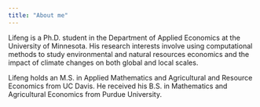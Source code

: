 ```yaml
---
title: "About me"
---
```


Lifeng is a Ph.D. student in the Department of Applied Economics at the University of Minnesota. His research interests involve using computational methods to study environmental and natural resources economics and the impact of climate changes on both global and local scales. 

Lifeng holds an M.S. in Applied Mathematics and Agricultural and Resource Economics from UC Davis. He received his B.S. in Mathematics and Agricultural Economics from Purdue University. 